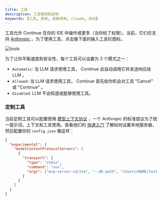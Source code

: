 ```yaml
---
title: 工具
description: 工具使用和定制
keywords: [工具, 使用, 函数调用, claude, 自动]
---
```


工具允许 Continue 在你的 IDE 中操作或更多（当你给了权限）。当前，它们仅支持 [Anthropic](./model-providers/top-level/anthropic.mdx) 。为了使用工具，点击像下面的输入工具栏图标。

![tools](/img/tool-use-example.png)

为了让你平衡速度和安全性，每个工具可以设置为 3 个模式之一：

- `Automatic`: 当 LLM 请求使用工具， Continue 会自动调用它并发送响应给 LLM 。
- `Allowed`: 当 LLM 请求使用工具， Continue 首先给你机会对工具 "Cancel" 或 "Continue" 。
- `Disabled`: LLM 不会知道或能够使用工具。

### 定制工具

当前定制工具可以配置使用 [模型上下文协议](https://modelcontextprotocol.io/introduction) ，一个 Anthropic 的标准提议为了统一提示词，上下文和工具使用。查看他们的 [快速入门](https://modelcontextprotocol.io/quickstart) 了解如何设置本地服务器，然后配置你的 `config.json` 像这样：

```json title="~/.continue/config.json"
{
  "experimental": {
    "modelContextProtocolServers": [
      {
        "transport": {
          "type": "stdio",
          "command": "uvx",
          "args": ["mcp-server-sqlite", "--db-path", "/Users/NAME/test.db"]
        }
      }
    ]
  }
}
```
